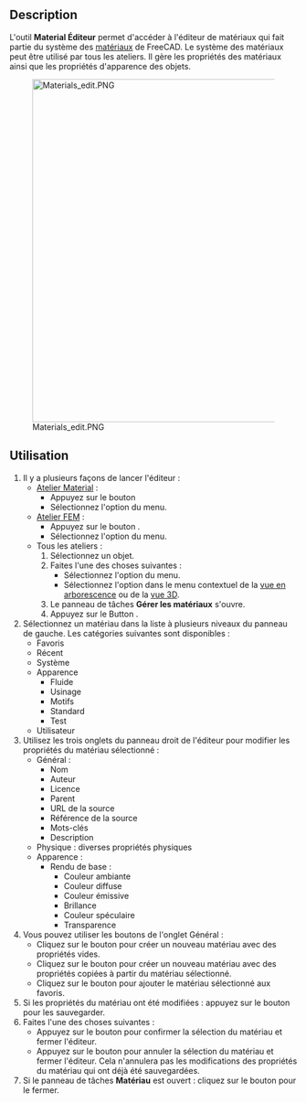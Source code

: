 <languages/>

{{Docnav/fr
|
|
|[[Material_Workbench/fr|Atelier Material]]
|IconL=
|IconR=
|IconC=Workbench_Material.svg
}}

{{GuiCommand/fr
|Name=Materials Edit
|Name=Material Éditeur
|MenuLocation=Matériaux → Modifier...<br>Modèle → Matériaux → Éditeur de matériaux
|Workbenches=[[Material_Workbench/fr|Material]], [[FEM_Workbench/fr|FEM]]
|Version=1.0
|SeeAlso=[[FEM_MaterialEditor/fr|FEM Éditeur de matériaux]]
}}

==Description==

L'outil '''Material Éditeur''' permet d'accéder à l'éditeur de matériaux qui fait partie du système des [[Material/fr|matériaux]] de FreeCAD. Le système des matériaux peut être utilisé par tous les ateliers. Il gère les propriétés des matériaux ainsi que les propriétés d'apparence des objets.

[[Image:Materials_edit.PNG|600px]]

<span id="Usage"></span>
==Utilisation==

# Il y a plusieurs façons de lancer l'éditeur :
#* [[Material_Workbench/fr|Atelier Material]] :
#** Appuyez sur le bouton {{Button|[[Image:Materials_Edit.svg|16px]] [[Materials_Edit/fr|Modifier]]}}
#** Sélectionnez l'option {{MenuCommand|Matériaux → [[Image:Materials_Edit.svg|16px]] Modifier...}} du menu.
#* [[FEM_Workbench/fr|Atelier FEM]] :
#** Appuyez sur le bouton {{Button|[[Image:FEM_MaterialEditor.svg|16px]] [[FEM_MaterialEditor/fr|Éditeur de matériaux]]}}.
#** Sélectionnez l'option {{MenuCommand|Modèle → Matériaux → [[Image:FEM_MaterialEditor.svg|16px]] Éditeur de matériaux}} du menu.
#* Tous les ateliers :
#*# Sélectionnez un objet.
#*# Faites l'une des choses suivantes :
#*#* Sélectionnez l'option {{MenuCommand|Affichage → [[Image:Materials_Edit.svg|16px]] Matériau...}} du menu.
#*#* Sélectionnez l'option {{MenuCommand|[[Image:Materials_Edit.svg|16px]] Matériau...}} dans le menu contextuel de la [[Tree_view/fr|vue en arborescence]] ou de la [[3D_view/fr|vue 3D]].
#*# Le panneau de tâches '''Gérer les matériaux''' s'ouvre.
#*# Appuyez sur le Button {{Button|Lancer l'éditeur}}.
# Sélectionnez un matériau dans la liste à plusieurs niveaux du panneau de gauche. Les catégories suivantes sont disponibles :
#* Favoris
#* Récent
#* Système
#* Apparence
#** Fluide
#** Usinage
#** Motifs
#** Standard
#** Test
#* Utilisateur
# Utilisez les trois onglets du panneau droit de l'éditeur pour modifier les propriétés du matériau sélectionné :
#* Général :
#** Nom
#** Auteur
#** Licence
#** Parent
#** URL de la source
#** Référence de la source
#** Mots-clés
#** Description
#* Physique : diverses propriétés physiques
#* Apparence :
#**Rendu de base :
#*** Couleur ambiante
#*** Couleur diffuse
#*** Couleur émissive
#*** Brillance
#*** Couleur spéculaire
#*** Transparence
# Vous pouvez utiliser les boutons de l'onglet Général :
#* Cliquez sur le bouton {{Button|Nouveau}} pour créer un nouveau matériau avec des propriétés vides.
#* Cliquez sur le bouton {{Button|Hériter}} pour créer un nouveau matériau avec des propriétés copiées à partir du matériau sélectionné.
#* Cliquez sur le bouton {{Button|*}} pour ajouter le matériau sélectionné aux favoris.
# Si les propriétés du matériau ont été modifiées : appuyez sur le bouton {{Button|Enregistrer}} pour les sauvegarder.
# Faites l'une des choses suivantes :
#* Appuyez sur le bouton {{Button|OK}} pour confirmer la sélection du matériau et fermer l'éditeur.
#* Appuyez sur le bouton {{Button|Annuler}} pour annuler la sélection du matériau et fermer l'éditeur. Cela n'annulera pas les modifications des propriétés du matériau qui ont déjà été sauvegardées.
# Si le panneau de tâches '''Matériau''' est ouvert : cliquez sur le bouton {{Button|Fermer}} pour le fermer.


{{Docnav/fr
|
|
|[[Material_Workbench/fr|Atelier Material]]
|IconL=
|IconR=
|IconC=Workbench_Material.svg
}}

{{Userdocnavi}}